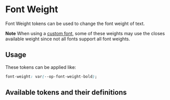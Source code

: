 
<Meta title="Tokens/Typography/Font Weight" />

# Font Weight

Font Weight tokens can be used to change the font weight of text.

**Note** When using a [custom font](?path=/docs/tokens-typography-font-family--docs#custom-font), some of these weights may use the closes available weight since not all fonts support all font weights.

## Usage

These tokens can be applied like:

```css
font-weight: var(--op-font-weight-bold);
```

## Available tokens and their definitions

<DesignTokenDocBlock categoryName="Font Weight" viewType="card" />
